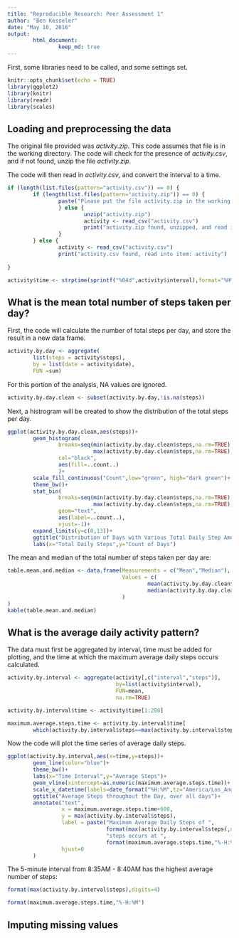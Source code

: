 ```yaml
---
title: "Reproducible Research: Peer Assessment 1"
author: "Ben Kesseler"
date: "May 10, 2016"
output: 
        html_document:
                keep_md: true
---
```

First, some libraries need to be called, and some settings set.

```r
knitr::opts_chunk$set(echo = TRUE)
library(ggplot2)
library(knitr)
library(readr)
library(scales)
```

## Loading and preprocessing the data

The original file provided was *activity.zip*. This code assumes that file is
in the working directory. The code will check for the presence of *activity.csv*,
and if not found, unzip the file *activity.zip*.

The code will then read in *activity.csv*, and convert the interval to a time.

```r
if (length(list.files(pattern="activity.csv")) == 0) {
        if (length(list.files(pattern="activity.zip")) == 0) {
                paste("Please put the file activity.zip in the working directory")
                } else {
                        unzip("activity.zip")
                        activity <- read_csv("activity.csv")
                        print("activity.zip found, unzipped, and read into item: activity")
                }
        } else {
                activity <- read_csv("activity.csv")        
                print("activity.csv found, read into item: activity")
                        
}

activity$time <- strptime(sprintf("%04d",activity$interval),format="%H%M")

```

## What is the mean total number of steps taken per day?

First, the code will calculate the number of total steps per day, and store the 
result in a new data frame.

```r
activity.by.day <- aggregate(
        list(steps = activity$steps),
        by = list(date = activity$date),
        FUN =sum)
```

For this portion of the analysis, NA values are ignored.

```r
activity.by.day.clean <- subset(activity.by.day,!is.na(steps))
```

Next, a histrogram will be created to show the distribution of the total steps
per day.

```r
ggplot(activity.by.day.clean,aes(steps))+
        geom_histogram(
                breaks=seq(min(activity.by.day.clean$steps,na.rm=TRUE),
                           max(activity.by.day.clean$steps,na.rm=TRUE),l=17),
                col="black",
                aes(fill=..count..)
                )+
        scale_fill_continuous("Count",low="green", high="dark green")+
        theme_bw()+
        stat_bin(
                breaks=seq(min(activity.by.day.clean$steps,na.rm=TRUE),
                           max(activity.by.day.clean$steps,na.rm=TRUE),l=17),
                geom="text", 
                aes(label=..count..), 
                vjust=-1)+
        expand_limits(y=c(0,13))+
        ggtitle("Distribution of Days with Various Total Daily Step Amounts")+
        labs(x="Total Daily Steps",y="Count of Days")
```

The mean and median of the total number of steps taken per day are:

```r
table.mean.and.median <- data.frame(Measurements = c("Mean","Median"),
                                    Values = c(
                                            mean(activity.by.day.clean$steps),
                                            median(activity.by.day.clean$steps)
                                    )
)
kable(table.mean.and.median)
```

## What is the average daily activity pattern?

The data must first be aggregated by interval, time must be added for
plotting, and the time at which the maximum average daily steps occurs 
calculated.

```r
activity.by.interval <- aggregate(activity[,c("interval","steps")],
                                  by=list(activity$interval),
                                  FUN=mean,
                                  na.rm=TRUE)

activity.by.interval$time <- activity$time[1:288]

maximum.average.steps.time <- activity.by.interval$time[
        which(activity.by.interval$steps==max(activity.by.interval$steps))]
```

Now the code will plot the time series of average daily steps.

```r
ggplot(activity.by.interval,aes(x=time,y=steps))+
        geom_line(color="blue")+
        theme_bw()+
        labs(x="Time Interval",y="Average Steps")+
        geom_vline(xintercept=as.numeric(maximum.average.steps.time))+
        scale_x_datetime(labels=date_format("%H:%M",tz="America/Los_Angeles"))+
        ggtitle("Average Steps throughout the Day, over all days")+
        annotate("text",
                 x = maximum.average.steps.time+600,
                 y = max(activity.by.interval$steps),
                 label = paste("Maximum Average Daily Steps of ",
                               format(max(activity.by.interval$steps),digits=4),
                               "steps occurs at ",
                               format(maximum.average.steps.time,"%-H:%M")),
                 hjust=0
        )

```

The 5-minute interval from 8:35AM - 8:40AM has the highest average number of 
steps:

```r
format(max(activity.by.interval$steps),digits=4)

format(maximum.average.steps.time,"%-H:%M")
```

## Imputing missing values